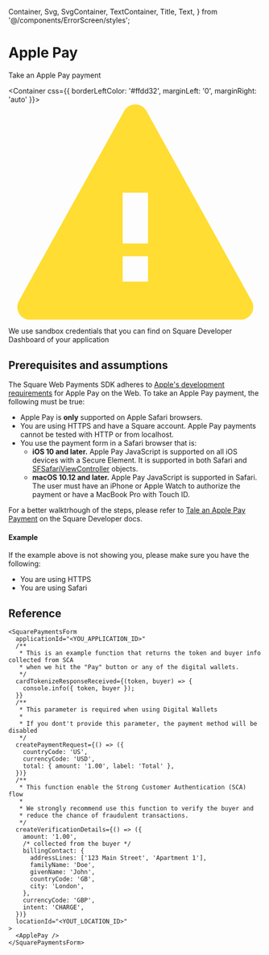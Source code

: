   Container,
  Svg,
  SvgContainer,
  TextContainer,
  Title,
  Text,
} from '@/components/ErrorScreen/styles';

<Meta component={Example} title="Digital wallets/Apple Pay" />

# Apple Pay

Take an Apple Pay payment

<Container css={{ borderLeftColor: '#ffdd32', marginLeft: '0', marginRight: 'auto' }}>
  <SvgContainer>
    <Svg height={17} viewBox="0 0 20 17" width={20}>
      <path
        d="M10.874.573l8.3 14.941A1 1 0 0118.3 17H1.7a1 1 0 01-.875-1.486l8.3-14.94a1 1 0 011.75 0zM9 12v2h2v-2H9zm2-1V7H9v4h2z"
        fill="#ffdd32"
        fillRule="evenodd"
      />
    </Svg>
  </SvgContainer>

  <TextContainer>
    <Title css={{ fontWeight: 600 }}>You will not be charged for using this payment method</Title>
    <Text>
      We use sandbox credentials that you can find on Square Developer Dashboard
      of your application
    </Text>
  </TextContainer>
</Container>

## Prerequisites and assumptions

The Square Web Payments SDK adheres to [Apple's development requirements](https://developer.apple.com/apple-pay/get-started/) for Apple Pay on the Web. To take an Apple Pay payment, the following must be true:

- Apple Pay is **only** supported on Apple Safari browsers.
- You are using HTTPS and have a Square account. Apple Pay payments cannot be tested with HTTP or from localhost.
- You use the payment form in a Safari browser that is:
  - **iOS 10 and later.** Apple Pay JavaScript is supported on all iOS devices with a Secure Element. It is supported in both Safari and [SFSafariViewController](https://developer.apple.com/documentation/safariservices/sfsafariviewcontroller) objects.
  - **macOS 10.12 and later.** Apple Pay JavaScript is supported in Safari. The user must have an iPhone or Apple Watch to authorize the payment or have a MacBook Pro with Touch ID.

For a better walktrhough of the steps, please refer to [Tale an Apple Pay Payment](https://developer.squareup.com/docs/web-payments/apple-pay#step-1-register-your-sandbox-domain-with-apple) on the Square Developer docs.

#### Example

<Canvas>
  <Story story={Example} />
</Canvas>

If the example above is not showing you, please make sure you have the following:

- You are using HTTPS
- You are using Safari

## Reference

```tsx
<SquarePaymentsForm
  applicationId="<YOU_APPLICATION_ID>"
  /**
   * This is an example function that returns the token and buyer info collected from SCA
   * when we hit the "Pay" button or any of the digital wallets.
   */
  cardTokenizeResponseReceived={(token, buyer) => {
    console.info({ token, buyer });
  }}
  /**
   * This parameter is required when using Digital Wallets
   *
   * If you dont't provide this parameter, the payment method will be disabled
   */
  createPaymentRequest={() => ({
    countryCode: 'US',
    currencyCode: 'USD',
    total: { amount: '1.00', label: 'Total' },
  })}
  /**
   * This function enable the Strong Customer Authentication (SCA) flow
   *
   * We strongly recommend use this function to verify the buyer and
   * reduce the chance of fraudulent transactions.
   */
  createVerificationDetails={() => ({
    amount: '1.00',
    /* collected from the buyer */
    billingContact: {
      addressLines: ['123 Main Street', 'Apartment 1'],
      familyName: 'Doe',
      givenName: 'John',
      countryCode: 'GB',
      city: 'London',
    },
    currencyCode: 'GBP',
    intent: 'CHARGE',
  })}
  locationId="<YOUT_LOCATION_ID>"
>
  <ApplePay />
</SquarePaymentsForm>
```
